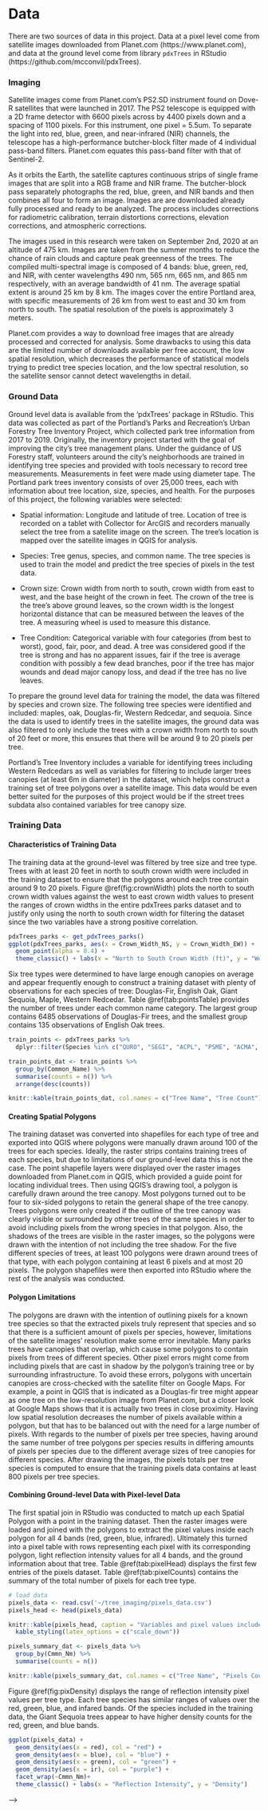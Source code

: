 # Data {#data}

There are two sources of data in this project. Data at a pixel level come from satellite images downloaded from Planet.com (https://www.planet.com), and data at the ground level come from library `pdxTrees` in RStudio (https://github.com/mcconvil/pdxTrees). 

### Imaging

Satellite images come from Planet.com's PS2.SD instrument found on Dove-R satellites that were launched in 2017. The PS2 telescope is equipped with a 2D frame detector with 6600 pixels across by 4400 pixels down and a spacing of 1100 pixels. For this instrument, one pixel = 5.5um. To separate the light into red, blue, green, and near-infrared (NIR) channels, the telescope has a high-performance butcher-block filter made of 4 individual pass-band filters. Planet.com equates this pass-band filter with that of Sentinel-2.

As it orbits the Earth, the satellite captures continuous strips of single frame images that are split into a RGB frame and NIR frame. The butcher-block pass separately photographs the red, blue, green, and NIR bands and then combines all four to form an image. Images are are downloaded already fully processed and ready to be analyzed. The process includes corrections for radiometric calibration, terrain distortions corrections, elevation corrections, and atmospheric corrections.

The images used in this research were taken on September 2nd, 2020 at an altitude of 475 km. Images are taken from the summer months to reduce the chance of rain clouds and capture peak greenness of the trees. The compiled multi-spectral image is composed of 4 bands: blue, green, red, and NIR, with center wavelengths 490 nm, 565 nm, 665 nm, and 865 nm respectively, with an average bandwidth of 41 nm. The average spatial extent is around 25 km by 8 km. The images cover the entire Portland area, with specific measurements of 26 km from west to east and 30 km from north to south. The spatial resolution of the pixels is approximately 3 meters.

Planet.com provides a way to download free images that are already processed and corrected for analysis. Some drawbacks to using this data are the limited number of downloads available per free account, the low spatial resolution, which decreases the performance of statistical models trying to predict tree species location, and the low spectral resolution, so the satellite sensor cannot detect wavelengths in detail.

### Ground Data
Ground level data is available from the ‘pdxTrees’ package in RStudio. This data was collected as part of the Portland’s Parks and Recreation’s Urban Forestry Tree Inventory Project, which collected park tree information from 2017 to 2019. Originally, the inventory project started with the goal of improving the city's tree management plans. Under the guidance of US Forestry staff, volunteers around the city's neighborhoods are trained in identifying tree species and provided with tools necessary to record tree measurements. Measurements in feet were made using diameter tape. The Portland park trees inventory consists of over 25,000 trees, each with information about tree location, size, species, and health. For the purposes of this project, the following variables were selected:

* Spatial information: Longitude and latitude of tree. Location of tree is recorded on a tablet with Collector for ArcGIS and recorders manually select the tree from a satellite image on the screen. The tree's location is mapped over the satellite images in QGIS for analysis.

* Species: Tree genus, species, and common name. The tree species is used to train the model and predict the tree species of pixels in the test data.


* Crown size: Crown width from north to south, crown width from east to west, and the base height of the crown in feet. The crown of the tree is the tree's above ground leaves, so the crown width is the longest horizontal distance that can be measured between the leaves of the tree. A measuring wheel is used to measure this distance.

* Tree Condition: Categorical variable with four categories (from best to worst), good, fair, poor, and dead. A tree was considered good if the tree is strong and has no apparent issues, fair if the tree is average condition with possibly a few dead branches, poor if the tree has major wounds and dead major canopy loss, and dead if the tree has no live leaves.

To prepare the ground level data for training the model, the data was filtered by species and crown size. The following tree species were identified and included: maples, oak, Douglas-fir, Western Redcedar, and sequoia. Since the data is used to identify trees in the satellite images, the ground data was also filtered to only include the trees with a crown width from north to south of 20 feet or more, this ensures that there will be around 9 to 20 pixels per tree.

Portland's Tree Inventory includes a variable for identifying trees including Western Redcedars as well as variables for filtering to include larger trees canopies (at least 6m in diameter) in the dataset, which helps construct a training set of tree polygons over a satellite image. This data would be even better suited for the purposes of this project would be if the street trees subdata also contained variables for tree canopy size.

### Training Data

#### Characteristics of Training Data

The training data at the ground-level was filtered by tree size and tree type. Trees with at least 20 feet in north to south crown width were included in the training dataset to ensure that the polygons around each tree contain around 9 to 20 pixels. Figure \@ref(fig:crownWidth) plots the north to south crown width values against the west to east crown width values to present the ranges of crown widths in the entire pdxTrees parks dataset and to justify only using the north to south crown width for filtering the dataset since the two variables have a strong positive correlation.

```r
pdxTrees_parks <- get_pdxTrees_parks()
ggplot(pdxTrees_parks, aes(x = Crown_Width_NS, y = Crown_Width_EW)) +
  geom_point(alpha = 0.4) +
  theme_classic() + labs(x = "North to South Crown Width (ft)", y = "West to East Crown Width (ft)")
```


Six tree types were determined to have large enough canopies on average and appear frequently enough to construct a training dataset with plenty of observations for each species of tree: Douglas-Fir, English Oak, Giant Sequoia, Maple, Western Redcedar. Table \@ref(tab:pointsTable) provides the number of trees under each common name category. The largest group contains 6485 observations of Douglas-Fir trees, and the smallest group contains 135 observations of English Oak trees.


```r
train_points <- pdxTrees_parks %>%
  dplyr::filter(Species %in% c("QURO", "SEGI", "ACPL", "PSME", "ACMA", "THPL"), Crown_Width_NS >= 20)

train_points_dat <- train_points %>%
  group_by(Common_Name) %>%
  summarise(counts = n()) %>%
  arrange(desc(counts))

knitr::kable(train_points_dat, col.names = c("Tree Name", "Tree Count"), "latex", caption = "Common tree names included in the tidy data and their total counts.")
```

#### Creating Spatial Polygons

The training dataset was converted into shapefiles for each type of tree and exported into QGIS where polygons were manually drawn around 100 of the trees for each species. Ideally, the raster strips contains training trees of each species, but due to limitations of our ground-level data this is not the case. The point shapefile layers were displayed over the raster images downloaded from Planet.com in QGIS, which provided a guide point for locating individual trees. Then using QGIS's drawing tool, a polygon is carefully drawn around the tree canopy. Most polygons turned out to be four to six-sided polygons to retain the general shape of the tree canopy. Trees polygons were only created if the outline of the tree canopy was clearly visible or surrounded by other trees of the same species in order to avoid including pixels from the wrong species in that polygon. Also, the shadows of the trees are visible in the raster images, so the polygons were drawn with the intention of not including the tree shadow. For the five different species of trees, at least 100 polygons were drawn around trees of that type, with each polygon containing at least 6 pixels and at most 20 pixels. The polygon shapefiles were then exported into RStudio where the rest of the analysis was conducted.

#### Polygon Limitations

The polygons are drawn with the intention of outlining pixels for a known tree species so that the extracted pixels truly represent that species and so that there is a sufficient amount of pixels per species, however, limitations of the satellite images' resolution make some error inevitable. Many parks trees have canopies that overlap, which cause some polygons to contain pixels from trees of different species. Other pixel errors might come from including pixels that are cast in shadow by the polygon's training tree or by surrounding infrastructure. To avoid these errors, polygons with uncertain canopies are cross-checked with the satellite filter on Google Maps. For example, a point in QGIS that is indicated as a Douglas-fir tree might appear as one tree on the low-resolution image from Planet.com, but a closer look at Google Maps shows that it is actually two trees in close proximity. Having low spatial resolution decreases the number of pixels available within a polygon, but that has to be balanced out with the need for a large number of pixels. With regards to the number of pixels per tree species, having around the same number of tree polygons per species results in differing amounts of pixels per species due to the different average sizes of tree canopies for different species. After drawing the images, the pixels totals per tree species is computed to ensure that the training pixels data contains at least 800 pixels per tree species.

#### Combining Ground-level Data with Pixel-level Data

The first spatial join in RStudio was conducted to match up each Spatial Polygon with a point in the training dataset. Then the raster images were loaded and joined with the polygons to extract the pixel values inside each polygon for all 4 bands (red, green, blue, infrared). Ultimately this turned into a pixel table with rows representing each pixel with its corresponding polygon, light reflection intensity values for all 4 bands, and the ground information about that tree. Table \@ref(tab:pixelHead) displays the first few entries of the pixels dataset. Table \@ref(tab:pixelCounts) contains the summary of the total number of pixels for each tree type.

```r
# load data
pixels_data <- read.csv('~/tree_imaging/pixels_data.csv')
pixels_head <- head(pixels_data)

knitr::kable(pixels_head, caption = "Variables and pixel values included in the pixels dataset") %>%
  kable_styling(latex_options = c("scale_down"))
```


```r
pixels_summary_dat <- pixels_data %>%
  group_by(Cmmn_Nm) %>%
  summarise(counts = n())

knitr::kable(pixels_summary_dat, col.names = c("Tree Name", "Pixels Count"), "latex", caption = "Number of pixels per tree type")
```

Figure \@ref(fig:pixDensity) displays the range of reflection intensity pixel values per tree type. Each tree species has similar ranges of values over the red, green, blue, and infared bands. Of the species included in the training data, the Giant Sequoia trees appear to have higher density counts for the red, green, and blue bands.

```r
ggplot(pixels_data) +
  geom_density(aes(x = red), col = "red") +
  geom_density(aes(x = blue), col = "blue") + 
  geom_density(aes(x = green), col = "green") + 
  geom_density(aes(x = ir), col = "purple") + 
  facet_wrap(~Cmmn_Nm)+
  theme_classic() + labs(x = "Reflection Intensity", y = "Density")
```


<!-- <!-- Required to number equations in HTML files --> -->
<!-- <script type="text/x-mathjax-config"> -->
<!-- MathJax.Hub.Config({ -->
<!--   TeX: { equationNumbers: { autoNumber: "AMS" } } -->
<!-- }); -->
<!-- </script> -->

<!-- ## Math -->

<!-- \TeX\ is the best way to typeset mathematics. Donald Knuth designed \TeX\ when he got frustrated at how long it was taking the typesetters to finish his book, which contained a lot of mathematics.  One nice feature of _R Markdown_ is its ability to read LaTeX code directly. -->

<!-- If you are doing a thesis that will involve lots of math, you will want to read the following section which has been commented out. If you're not going to use math, skip over or delete this next commented section. -->


<!-- MATH and PHYSICS majors: Uncomment the following section -->
<!--
$$\sum_{j=1}^n (\delta\theta_j)^2 \leq {{\beta_i^2}\over{\delta_i^2 + \rho_i^2}}
\left[ 2\rho_i^2 + {\delta_i^2\beta_i^2\over{\delta_i^2 + \rho_i^2}} \right] \equiv \omega_i^2
$$

From Informational Dynamics, we have the following (Dave Braden):

After _n_ such encounters the posterior density for $\theta$ is

$$
\pi(\theta|X_1< y_1,\dots,X_n<y_n) \varpropto \pi(\theta) \prod_{i=1}^n\int_{-\infty}^{y_i}
   \exp\left(-{(x-\theta)^2\over{2\sigma^2}}\right)\ dx
$$

Another equation:

$$\det\left|\,\begin{matrix}%
c_0&c_1\hfill&c_2\hfill&\ldots&c_n\hfill\cr
c_1&c_2\hfill&c_3\hfill&\ldots&c_{n+1}\hfill\cr
c_2&c_3\hfill&c_4\hfill&\ldots&c_{n+2}\hfill\cr
\,\vdots\hfill&\,\vdots\hfill&
  \,\vdots\hfill&&\,\vdots\hfill\cr
c_n&c_{n+1}\hfill&c_{n+2}\hfill&\ldots&c_{2n}\hfill\cr
\end{matrix}\right|>0$$


Lapidus and Pindar, Numerical Solution of Partial Differential Equations in Science and
Engineering.  Page 54

$$
\int_t\left\{\sum_{j=1}^3 T_j \left({d\phi_j\over dt}+k\phi_j\right)-kT_e\right\}w_i(t)\ dt=0,
   \qquad\quad i=1,2,3.
$$

L\&P  Galerkin method weighting functions.  Page 55

$$
\sum_{j=1}^3 T_j\int_0^1\left\{{d\phi_j\over dt} + k\phi_j\right\} \phi_i\ dt
   = \int_{0}^1k\,T_e\phi_idt, \qquad i=1,2,3 $$

Another L\&P (p145)

$$
\int_{-1}^1\!\int_{-1}^1\!\int_{-1}^1 f\big(\xi,\eta,\zeta\big)
   = \sum_{k=1}^n\sum_{j=1}^n\sum_{i=1}^n w_i w_j w_k f\big( \xi,\eta,\zeta\big).
$$

Another L\&P (p126)

$$
\int_{A_e} (\,\cdot\,) dx dy = \int_{-1}^1\!\int_{-1}^1 (\,\cdot\,) \det[J] d\xi d\eta.
$$
-->

<!-- ## Chemistry 101: Symbols -->

<!-- Chemical formulas will look best if they are not italicized. Get around math mode's automatic italicizing in LaTeX by using the argument `$\mathrm{formula here}$`, with your formula inside the curly brackets.  (Notice the use of the backticks here which enclose text that acts as code.) -->

<!-- So, $\mathrm{Fe_2^{2+}Cr_2O_4}$ is written `$\mathrm{Fe_2^{2+}Cr_2O_4}$`. -->

<!--
The \noindent command below does what you'd expect:  it forces the current line/paragraph to not indent. This was done here to match the format of the LaTeX thesis PDF.
-->

<!-- \noindent Exponent or Superscript: $\mathrm{O^-}$ -->

<!-- \noindent Subscript: $\mathrm{CH_4}$ -->

<!-- To stack numbers or letters as in $\mathrm{Fe_2^{2+}}$, the subscript is defined first, and then the superscript is defined. -->

<!-- \noindent Bullet: CuCl $\bullet$ $\mathrm{7H_{2}O}$ -->


<!-- \noindent Delta: $\Delta$ -->

<!-- \noindent Reaction Arrows: $\longrightarrow$ or  $\xrightarrow{solution}$ -->

<!-- \noindent Resonance Arrows: $\leftrightarrow$ -->

<!-- \noindent Reversible Reaction Arrows: $\rightleftharpoons$ -->

<!-- ### Typesetting reactions -->

<!-- You may wish to put your reaction in an equation environment, which means that LaTeX will place the reaction where it fits and will number the equations for you.  -->

<!-- \begin{equation} -->
<!--   \mathrm{C_6H_{12}O_6  + 6O_2} \longrightarrow \mathrm{6CO_2 + 6H_2O} -->
<!--   (\#eq:reaction) -->
<!-- \end{equation} -->

<!-- We can reference this combustion of glucose reaction via Equation \@ref(eq:reaction). -->

<!-- ### Other examples of reactions -->

<!-- $\mathrm{NH_4Cl_{(s)}}$ $\rightleftharpoons$ $\mathrm{NH_{3(g)}+HCl_{(g)}}$ -->

<!-- \noindent $\mathrm{MeCH_2Br + Mg}$ $\xrightarrow[below]{above}$ $\mathrm{MeCH_2\bullet Mg \bullet Br}$ -->

<!-- ## Physics -->

<!-- Many of the symbols you will need can be found on the math page <https://web.reed.edu/cis/help/latex/math.html> and the Comprehensive LaTeX Symbol Guide (<https://mirror.utexas.edu/ctan/info/symbols/comprehensive/symbols-letter.pdf>). -->

<!-- ## Biology -->

<!-- You will probably find the resources at <https://www.lecb.ncifcrf.gov/~toms/latex.html> helpful, particularly the links to bsts for various journals. You may also be interested in TeXShade for nucleotide typesetting (<https://homepages.uni-tuebingen.de/beitz/txe.html>).  Be sure to read the proceeding chapter on graphics and tables. -->

